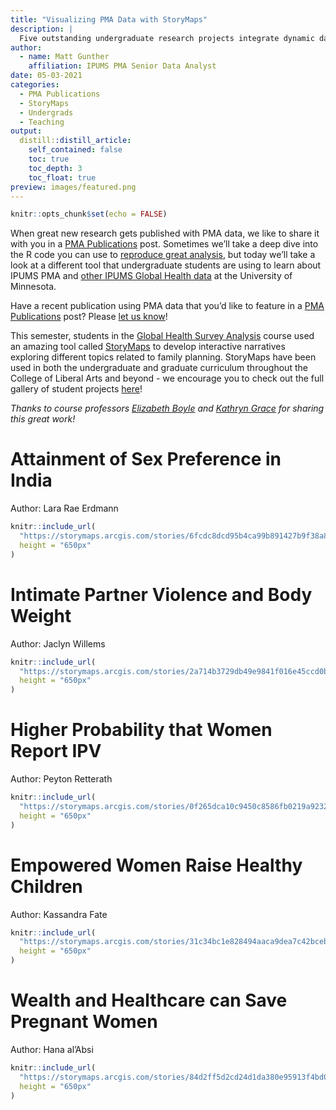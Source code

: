 ```yaml
---
title: "Visualizing PMA Data with StoryMaps"
description: |
  Five outstanding undergraduate research projects integrate dynamic data visualization with spatial analysis and narrative. 
author:
  - name: Matt Gunther
    affiliation: IPUMS PMA Senior Data Analyst
date: 05-03-2021
categories:
  - PMA Publications
  - StoryMaps
  - Undergrads
  - Teaching
output:
  distill::distill_article:
    self_contained: false
    toc: true
    toc_depth: 3
    toc_float: true
preview: images/featured.png
---
```


```r
knitr::opts_chunk$set(echo = FALSE)
```

When great new research gets published with PMA data, we like to share it with you in a [PMA Publications](../../index.html#category:PMA_Publications) post. Sometimes we'll take a deep dive into the R code you can use to [reproduce great analysis](../2021-04-01-et-internal-migration/index.html), but today we'll take a look at a different tool that undergraduate students are using to learn about IPUMS PMA and [other IPUMS Global Health data](https://globalhealth.ipums.org/) at the University of Minnesota.

<aside>
Have a recent publication using PMA data that you’d like to feature in a [PMA Publications](../../index.html#category:PMA_Publications) post? Please [let us know](https://github.com/ipums/pma-data-hub/issues/new)!
</aside>

This semester, students in the [Global Health Survey Analysis](https://umn.maps.arcgis.com/home/group.html?id=e977beb52a9e4169a0ba5584336cd934&view=list#content) course used an amazing tool called [StoryMaps](https://storymaps.umn.edu/) to develop interactive narratives exploring different topics related to family planning. StoryMaps have been used in both the undergraduate and graduate curriculum throughout the College of Liberal Arts and beyond - we encourage you to check out the full gallery of student projects [here](https://storymaps.umn.edu/pages/gallery)!

*Thanks to course professors [Elizabeth Boyle](https://cla.umn.edu/about/directory/profile/boyle014) and [Kathryn Grace](https://www.kathryn-q-grace.com/) for sharing this great work!*

# Attainment of Sex Preference in India

Author: Lara Rae Erdmann

```r
knitr::include_url(
  "https://storymaps.arcgis.com/stories/6fcdc8dcd95b4ca99b891427b9f38a8b",
  height = "650px"
)
```

# Intimate Partner Violence and Body Weight

Author: Jaclyn Willems

```r
knitr::include_url(
  "https://storymaps.arcgis.com/stories/2a714b3729db49e9841f016e45ccd0bd", 
  height = "650px"
)
```

# Higher Probability that Women Report IPV

Author: Peyton Retterath

```r
knitr::include_url(
  "https://storymaps.arcgis.com/stories/0f265dca10c9450c8586fb0219a92321",
  height = "650px"
)
```

# Empowered Women Raise Healthy Children

Author: Kassandra Fate

```r
knitr::include_url(
  "https://storymaps.arcgis.com/stories/31c34bc1e828494aaca9dea7c42bceb9",
  height = "650px"
)
```

# Wealth and Healthcare can Save Pregnant Women

Author: Hana al'Absi

```r
knitr::include_url(
  "https://storymaps.arcgis.com/stories/84d2ff5d2cd24d1da380e95913f4bd08",
  height = "650px"
)
```
